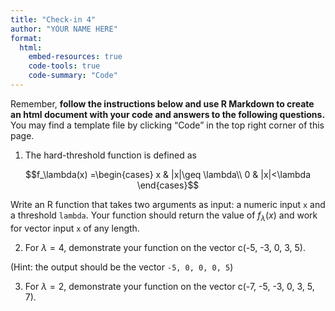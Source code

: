 ```yaml
---
title: "Check-in 4"
author: "YOUR NAME HERE"
format: 
  html:
    embed-resources: true
    code-tools: true
    code-summary: "Code"
---
```


Remember, **follow the instructions below and use R Markdown to create an html document with your code and answers to the following questions.** You may find a template file by clicking "Code" in the top right corner of this page.

1. The hard-threshold function is defined as

$$f_\lambda(x) =\begin{cases}
x & |x|\geq \lambda\\
0 & |x|<\lambda
\end{cases}$$

Write an R function that takes two arguments as input: a numeric input `x` and a threshold `lambda`. Your function should return the value of $f_\lambda(x)$ and work for vector input `x` of any length.

2. For $\lambda=4$, demonstrate your function on the vector c(-5, -3, 0, 3, 5).

(Hint: the output should be the vector `-5, 0, 0, 0, 5`)

3. For $\lambda=2$,  demonstrate your function on the vector c(-7, -5, -3, 0, 3, 5, 7).

